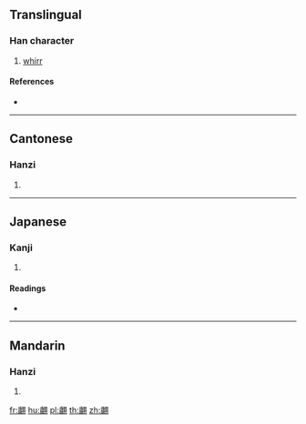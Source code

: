 {{character info/new}}
{{also|翙}}
==Translingual==

===Han character===
{{Han char|rn=124|rad=羽|as=13|sn=19|four=27220|canj=YHSMM}}

# [[whirr]]

====References====
* {{Han ref|kx=0960.080|dkj=28823|dj=1406.100|hdz=53358.100|uh=7FFD|ud=32765|bh=F2BE|bd=62142}}

----

==Cantonese==

===Hanzi===
{{yue-hanzi|jyut=|y=wai3}}

# {{defn|lang=yue|sort=羽13}}

----

==Japanese==

===Kanji===
{{ja-kanji|grade=|rs=羽13}}

# {{defn|lang=ja|sort=羽13}}

====Readings====
* {{ja-readings|on=[[かい]] (kai), [[け]] (ke)|kun=[[はばたき]] (habataki)|nanori=}}

----

==Mandarin==

===Hanzi===
{{cmn-hanzi|pin=[[huì]] ([[hui4]])|wg=hui<sup>4</sup>}}

# {{defn|lang=cmn|sort=羽13}}

[[fr:翽]]
[[hu:翽]]
[[pl:翽]]
[[th:翽]]
[[zh:翽]]